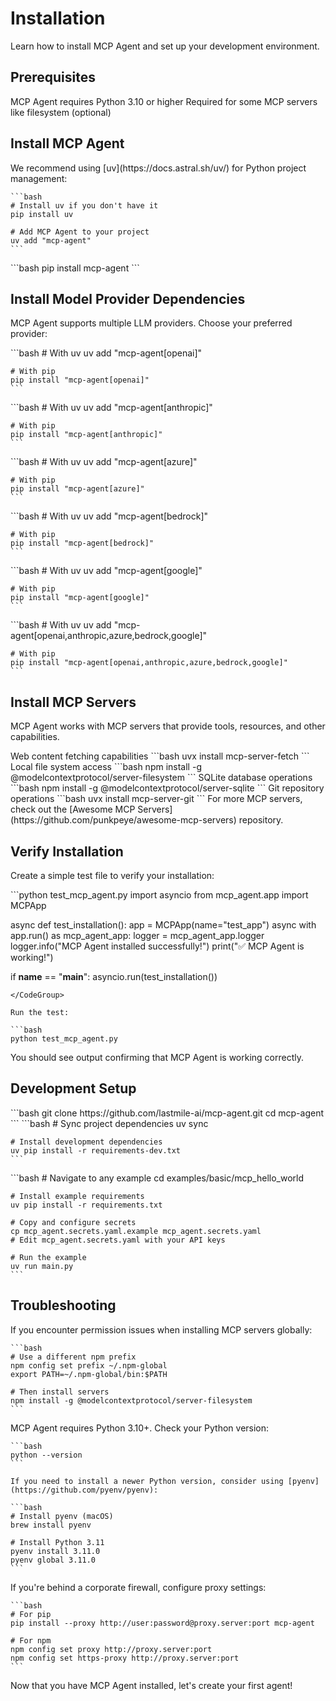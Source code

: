 # Installation

Learn how to install MCP Agent and set up your development environment.

## Prerequisites

<CardGroup cols={2}>
  <Card title="Python 3.10+" icon="python">
    MCP Agent requires Python 3.10 or higher
  </Card>
  <Card title="Node.js" icon="node-js">
    Required for some MCP servers like filesystem (optional)
  </Card>
</CardGroup>

## Install MCP Agent

<Tabs>
  <Tab title="uv (Recommended)">
    We recommend using [uv](https://docs.astral.sh/uv/) for Python project management:

    ```bash
    # Install uv if you don't have it
    pip install uv

    # Add MCP Agent to your project
    uv add "mcp-agent"
    ```
  </Tab>
  <Tab title="pip">
    ```bash
    pip install mcp-agent
    ```
  </Tab>
</Tabs>

## Install Model Provider Dependencies

MCP Agent supports multiple LLM providers. Choose your preferred provider:

<AccordionGroup>
  <Accordion title="OpenAI">
    ```bash
    # With uv
    uv add "mcp-agent[openai]"

    # With pip
    pip install "mcp-agent[openai]"
    ```
  </Accordion>

  <Accordion title="Anthropic">
    ```bash
    # With uv
    uv add "mcp-agent[anthropic]"

    # With pip
    pip install "mcp-agent[anthropic]"
    ```
  </Accordion>

  <Accordion title="Azure OpenAI">
    ```bash
    # With uv
    uv add "mcp-agent[azure]"

    # With pip
    pip install "mcp-agent[azure]"
    ```
  </Accordion>

  <Accordion title="AWS Bedrock">
    ```bash
    # With uv
    uv add "mcp-agent[bedrock]"

    # With pip
    pip install "mcp-agent[bedrock]"
    ```
  </Accordion>

  <Accordion title="Google Gemini">
    ```bash
    # With uv
    uv add "mcp-agent[google]"

    # With pip
    pip install "mcp-agent[google]"
    ```
  </Accordion>

  <Accordion title="All Providers">
    ```bash
    # With uv
    uv add "mcp-agent[openai,anthropic,azure,bedrock,google]"

    # With pip
    pip install "mcp-agent[openai,anthropic,azure,bedrock,google]"
    ```
  </Accordion>
</AccordionGroup>

## Install MCP Servers

MCP Agent works with MCP servers that provide tools, resources, and other capabilities.

<CardGroup cols={2}>
  <Card title="Fetch Server" icon="globe" href="https://github.com/modelcontextprotocol/servers/tree/main/src/fetch">
    Web content fetching capabilities
    ```bash
    uvx install mcp-server-fetch
    ```
  </Card>
  
  <Card title="Filesystem Server" icon="folder" href="https://github.com/modelcontextprotocol/servers/tree/main/src/filesystem">
    Local file system access
    ```bash
    npm install -g @modelcontextprotocol/server-filesystem
    ```
  </Card>
  
  <Card title="SQLite Server" icon="database" href="https://github.com/modelcontextprotocol/servers/tree/main/src/sqlite">
    SQLite database operations
    ```bash
    npm install -g @modelcontextprotocol/server-sqlite
    ```
  </Card>
  
  <Card title="Git Server" icon="git-branch" href="https://github.com/modelcontextprotocol/servers/tree/main/src/git">
    Git repository operations
    ```bash
    uvx install mcp-server-git
    ```
  </Card>
</CardGroup>

<Info>
  For more MCP servers, check out the [Awesome MCP Servers](https://github.com/punkpeye/awesome-mcp-servers) repository.
</Info>

## Verify Installation

Create a simple test file to verify your installation:

<CodeGroup>
```python test_mcp_agent.py
import asyncio
from mcp_agent.app import MCPApp

async def test_installation():
    app = MCPApp(name="test_app")
    async with app.run() as mcp_agent_app:
        logger = mcp_agent_app.logger
        logger.info("MCP Agent installed successfully!")
        print("✅ MCP Agent is working!")

if __name__ == "__main__":
    asyncio.run(test_installation())
```
</CodeGroup>

Run the test:

```bash
python test_mcp_agent.py
```

<Check>
  You should see output confirming that MCP Agent is working correctly.
</Check>

## Development Setup

<Steps>
  <Step title="Clone the Repository">
    ```bash
    git clone https://github.com/lastmile-ai/mcp-agent.git
    cd mcp-agent
    ```
  </Step>
  
  <Step title="Install Dependencies">
    ```bash
    # Sync project dependencies
    uv sync

    # Install development dependencies
    uv pip install -r requirements-dev.txt
    ```
  </Step>
  
  <Step title="Run Examples">
    ```bash
    # Navigate to any example
    cd examples/basic/mcp_hello_world

    # Install example requirements
    uv pip install -r requirements.txt

    # Copy and configure secrets
    cp mcp_agent.secrets.yaml.example mcp_agent.secrets.yaml
    # Edit mcp_agent.secrets.yaml with your API keys

    # Run the example
    uv run main.py
    ```
  </Step>
</Steps>

## Troubleshooting

<AccordionGroup>
  <Accordion title="Permission Issues with MCP Servers">
    If you encounter permission issues when installing MCP servers globally:

    ```bash
    # Use a different npm prefix
    npm config set prefix ~/.npm-global
    export PATH=~/.npm-global/bin:$PATH

    # Then install servers
    npm install -g @modelcontextprotocol/server-filesystem
    ```
  </Accordion>

  <Accordion title="Python Version Issues">
    MCP Agent requires Python 3.10+. Check your Python version:

    ```bash
    python --version
    ```

    If you need to install a newer Python version, consider using [pyenv](https://github.com/pyenv/pyenv):

    ```bash
    # Install pyenv (macOS)
    brew install pyenv

    # Install Python 3.11
    pyenv install 3.11.0
    pyenv global 3.11.0
    ```
  </Accordion>

  <Accordion title="Network Issues">
    If you're behind a corporate firewall, configure proxy settings:

    ```bash
    # For pip
    pip install --proxy http://user:password@proxy.server:port mcp-agent

    # For npm
    npm config set proxy http://proxy.server:port
    npm config set https-proxy http://proxy.server:port
    ```
  </Accordion>
</AccordionGroup>

<Card title="Next Steps" icon="arrow-right" href="/quickstart">
  Now that you have MCP Agent installed, let's create your first agent!
</Card>
